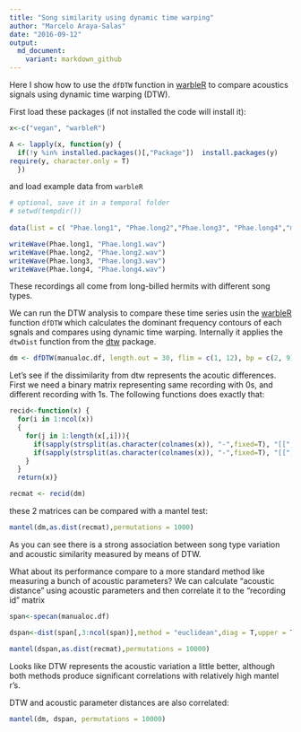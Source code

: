 ```yaml
---
title: "Song similarity using dynamic time warping"
author: "Marcelo Araya-Salas"
date: "2016-09-12"
output: 
  md_document:
    variant: markdown_github
---
```


Here I show how to use the `dfDTW` function in [warbleR](https://cran.r-project.org/package=warbleR) to compare acoustics signals using dynamic time warping (DTW).

First load these packages (if not installed the code will install it):
```r

x<-c("vegan", "warbleR")

A <- lapply(x, function(y) {
  if(!y %in% installed.packages()[,"Package"])  install.packages(y)
require(y, character.only = T)
  })

```

and load example data from `warbleR`

```r
# optional, save it in a temporal folder
# setwd(tempdir())
 
data(list = c( "Phae.long1", "Phae.long2","Phae.long3", "Phae.long4","manualoc.df"))

writeWave(Phae.long1, "Phae.long1.wav")
writeWave(Phae.long2, "Phae.long2.wav")
writeWave(Phae.long3, "Phae.long3.wav") 
writeWave(Phae.long4, "Phae.long4.wav")
```

These recordings all come from long-billed hermits with different song types.

We can run the DTW analysis to compare these time series usin the [warbleR](https://cran.r-project.org/package=warbleR) function `dfDTW` which calculates the dominant frequency contours of each sgnals and compares using dynamic time warping. Internally it applies the `dtwDist` function from the [dtw](https://cran.r-project.org/package=dtw) package.

```r

dm <- dfDTW(manualoc.df, length.out = 30, flim = c(1, 12), bp = c(2, 9), wl = 300, img = FALSE, pb = F)
```


Let's see if the dissimilarity from dtw represents the acoutic differences. First we need a binary matrix representing same recording with 0s, and different recording with 1s. The following functions does exactly that:

```r
recid<-function(x) {
  for(i in 1:ncol(x))
  {
    for(j in 1:length(x[,i])){
      if(sapply(strsplit(as.character(colnames(x)), "-",fixed=T), "[[", 1)[j]==sapply(strsplit(as.character(colnames(x)), "-",fixed=T), "[[", 1)[i]) x[j,i]<-0
      if(sapply(strsplit(as.character(colnames(x)), "-",fixed=T), "[[", 1)[j]!=sapply(strsplit(as.character(colnames(x)), "-",fixed=T), "[[", 1)[i]) x[j,i]<-1      
    }
  }
  return(x)}

recmat <- recid(dm)

```

these 2 matrices can be compared with a mantel test:

```r

mantel(dm,as.dist(recmat),permutations = 1000)

```

As you can see there is a strong association between song type variation and acoustic similarity measured by means of DTW.

What about its performance compare to a more standard method like measuring a bunch of acoustic parameters? 
We can calculate "acoustic distance" using acoustic parameters and then correlate it to the "recording id" matrix

```r
span<-specan(manualoc.df)

dspan<-dist(span[,3:ncol(span)],method = "euclidean",diag = T,upper = T)

mantel(dspan,as.dist(recmat),permutations = 10000)

```

Looks like DTW represents the acoustic variation a little better, although both methods produce significant correlations with relatively high  mantel r's.


DTW and acoustic parameter distances are also correlated:
```r

mantel(dm, dspan, permutations = 10000)

```


